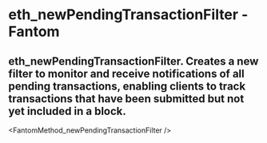 # eth_newPendingTransactionFilter - Fantom

## eth_newPendingTransactionFilter. Creates a new filter to monitor and receive notifications of all pending transactions, enabling clients to track transactions that have been submitted but not yet included in a block.


<FantomMethod_newPendingTransactionFilter />
